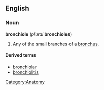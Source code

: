 {{wikipedia}}
==English==
===Noun===
'''bronchiole''' (''plural'' '''bronchioles''')

# Any of the small branches of a [[bronchus]].

====Derived terms====
*[[bronchiolar]]
*[[bronchiolitis]]

[[Category:Anatomy]]